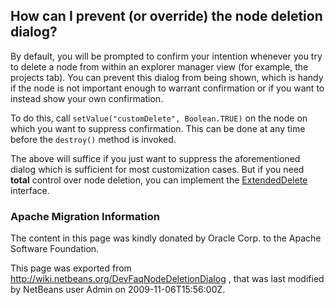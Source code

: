 <!--

    Licensed to the Apache Software Foundation (ASF) under one
    or more contributor license agreements.  See the NOTICE file
    distributed with this work for additional information
    regarding copyright ownership.  The ASF licenses this file
    to you under the Apache License, Version 2.0 (the
    "License"); you may not use this file except in compliance
    with the License.  You may obtain a copy of the License at

      http://www.apache.org/licenses/LICENSE-2.0

    Unless required by applicable law or agreed to in writing,
    software distributed under the License is distributed on an
    "AS IS" BASIS, WITHOUT WARRANTIES OR CONDITIONS OF ANY
    KIND, either express or implied.  See the License for the
    specific language governing permissions and limitations
    under the License.

-->

==How can I prevent (or override) the node deletion dialog?==

By default, you will be prompted to confirm your intention whenever you try to delete a node from within an explorer manager view (for example, the projects tab).  You can prevent this dialog from being shown, which is handy if the node is not important enough to warrant confirmation or if you want to instead show your own confirmation.

To do this, call <tt>setValue("customDelete", Boolean.TRUE)</tt> on the node on which you want to suppress confirmation.  This can be done at any time before the <tt>destroy()</tt> method is invoked.

The above will suffice if you just want to suppress the aforementioned dialog which is sufficient for most customization cases.  But if you need '''total''' control over node deletion, you can implement the [http://bits.netbeans.org/dev/javadoc/org-openide-explorer/org/openide/explorer/ExtendedDelete.html ExtendedDelete] interface.

===Apache Migration Information===

The content in this page was kindly donated by Oracle Corp. to the
Apache Software Foundation.

This page was exported from http://wiki.netbeans.org/DevFaqNodeDeletionDialog , 
that was last modified by NetBeans user Admin 
on 2009-11-06T15:56:00Z.

